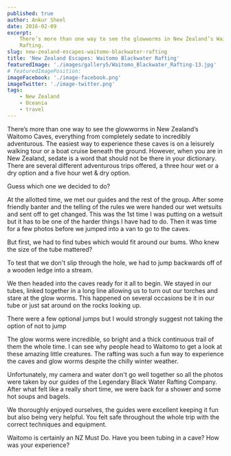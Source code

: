 ```yaml
---
published: true
author: Ankur Sheel
date: 2016-02-09
excerpt:
    There’s more than one way to see the glowworms in New Zealand’s Waitomo Caves. Our choice Waitomo Blackwater
    Rafting.
slug: new-zealand-escapes-waitomo-blackwater-rafting
title: 'New Zealand Escapes: Waitomo Blackwater Rafting'
featuredImage: './images/gallery5/Waitomo_Blackwater_Rafting-13.jpg'
# featuredImagePosition:
imageFacebook: './image-facebook.png'
imageTwitter: './image-twitter.png'
tags:
    - New Zealand
    - Oceania
    - travel
---
```


There’s more than one way to see the glowworms in New Zealand’s Waitomo Caves, everything from completely sedate to
incredibly adventurous. The easiest way to experience these caves is on a leisurely walking tour or a boat cruise
beneath the ground. However, when you are in New Zealand, sedate is a word that should not be there in your dictionary.
There are several different adventurous trips offered, a three hour wet or a dry option and a five hour wet & dry
option.

Guess which one we decided to do?

At the allotted time, we met our guides and the rest of the group. After some friendly banter and the telling of the
rules we were handed our wet wetsuits and sent off to get changed. This was the 1st time I was putting on a wetsuit but
it has to be one of the harder things I have had to do. Then it was time for a few photos before we jumped into a van to
go to the caves.

<ImageGallery relativeDirectory={props.path} subDirectory="gallery1" />

But first, we had to find tubes which would fit around our bums. Who knew the size of the tube mattered?

<ImageGallery relativeDirectory={props.path} subDirectory="gallery2" />

To test that we don't slip through the hole, we had to jump backwards off of a wooden ledge into a stream.

<ImageGallery relativeDirectory={props.path} subDirectory="gallery3" />

We then headed into the caves ready for it all to begin. We stayed in our tubes, linked together in a long line allowing
us to turn out our torches and stare at the glow worms. This happened on several occasions be it in our tube or just sat
around on the rocks looking up.

<ImageGallery relativeDirectory={props.path} subDirectory="gallery4" />

There were a few optional jumps but I would strongly suggest not taking the option of not to jump

<ImageGallery relativeDirectory={props.path} subDirectory="gallery5" />

The glow worms were incredible, so bright and a thick continuous trail of them the whole time. I can see why people head
to Waitomo to get a look at these amazing little creatures. The rafting was such a fun way to experience the caves and
glow worms despite the chilly winter weather.

Unfortunately, my camera and water don't go well together so all the photos were taken by our guides of the Legendary
Black Water Rafting Company. After what felt like a really short time, we were back for a shower and some hot soups and
bagels.

<ImageGallery relativeDirectory={props.path} subDirectory="gallery6" />

We thoroughly enjoyed ourselves, the guides were excellent keeping it fun but also being very helpful. You felt safe
throughout the whole trip with the correct techniques and equipment.

Waitomo is certainly an NZ Must Do. Have you been tubing in a cave? How was your experience?
